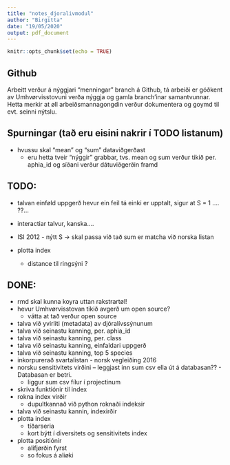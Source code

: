 ```yaml
---
title: "notes_djoralivmodul"
author: "Birgitta"
date: "19/05/2020"
output: pdf_document
---
```


```r
knitr::opts_chunk$set(echo = TRUE)
```

## Github

Arbeitt verður á nýggjari "menningar" branch á Github, tá arbeiði er góðkent av Umhvørvisstovuni verða nýggja og gamla branch'inar samantvunnar. Hetta merkir at øll arbeiðsmannagongdin verður dokumentera og goymd til evt. seinni nýtslu.

## Spurningar (tað eru eisini nakrir í TODO listanum)
  
+ hvussu skal "mean" og "sum" dataviðgerðast
  - eru hetta tveir "nýggir" grabbar, tvs. mean og sum verður tikið per. aphia_id og síðani verður dátuviðgerðin framd

## TODO:

+ talvan einføld uppgerð hevur ein feil tá einki er upptalt, sigur at S = 1 .... ??...

+ interactiar talvur, kanska....

+ ISI 2012 - nýtt S -> skal passa við tað sum er matcha við norska listan
  
+ plotta index
  - distance til ringsýni ?


## DONE:
+ rmd skal kunna koyra uttan rakstrartøl!
+ hevur Umhvørvisstovan tikið avgerð um open source?
    - vátta at tað verður open source
+ talva við yvirliti (metadata) av djóralívssýnunum
+ talva við seinastu kanning, per. aphia_id
+ talva við seinastu kanning, per. class
+ talva við seinastu kanning, einfaldari uppgerð
+ talva við seinastu kanning, top 5 species
+ inkorpurerað svartalistan - norsk vegleiðing 2016
+ norsku sensitivitets virðini -- leggjast inn sum csv ella út á databasan?? - Databasan er betri.
    - liggur sum csv fílur í projectinum
+ skriva funktiónir til index
+ rokna index virðir
  - dupultkannað við python roknaði indeksir
+ talva við seinastu kannin, indexirðir
+ plotta index
  - tíðarseria
  - kort býtt í diversitets og sensitivitets index 
+ plotta positiónir
  - alifjørðin fyrst
  - so fokus á  aliøki
